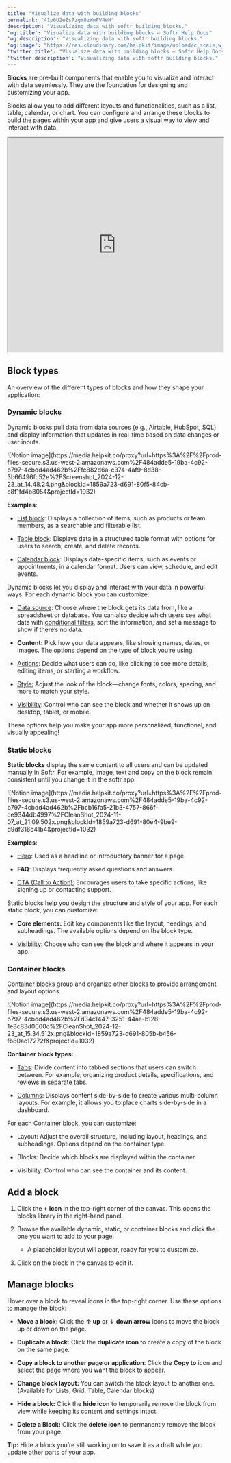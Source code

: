 ```yaml
---
title: "Visualize data with building blocks"
permalink: "41p6U2eZs7zgY8zWmFV4eH"
description: "Visualizing data with softr building blocks."
'og:title': "Visualize data with building blocks – Softr Help Docs"
'og:description': "Visualizing data with softr building blocks."
'og:image': "https://res.cloudinary.com/helpkit/image/upload/c_scale,w_700,q_auto/v1674219840/softrdocs_meta_OG_Image_Url_258f31c013.png"
'twitter:title': "Visualize data with building blocks – Softr Help Docs"
'twitter:description': "Visualizing data with softr building blocks."
---
```

**Blocks** are pre-built components that enable you to visualize and interact with data seamlessly. They are the foundation for designing and customizing your app.

Blocks allow you to add different layouts and functionalities, such as a list, table, calendar, or chart. You can configure and arrange these blocks to build the pages within your app and give users a visual way to view and interact with data.

<iframe src="https://www.youtube.com/embed/EpV2OlaXQ38?rel=0" width="100%" height="500px" title="YouTube video"></iframe>

## Block types

An overview of the different types of blocks and how they shape your application:

### Dynamic blocks

Dynamic blocks pull data from data sources (e.g., Airtable, HubSpot, SQL) and display information that updates in real-time based on data changes or user inputs.
<Frame>![Notion image](https://media.helpkit.co/proxy?url=https%3A%2F%2Fprod-files-secure.s3.us-west-2.amazonaws.com%2F484adde5-19ba-4c92-b797-4cbdd4ad462b%2Ffc882d6a-c374-4af9-8d38-3b66496fc52e%2FScreenshot_2024-12-23_at_14.48.24.png&blockId=1859a723-d691-80f5-84cb-c8f1fd4b8054&projectId=1032)</Frame>

**Examples**:

* [List block](/building-blocks/vikC2AWEpQGkZd4jGyoVxo/list-block/pQhPYuA28VXr5tLLFBcbCU): Displays a collection of items, such as products or team members, as a searchable and filterable list.

* [Table block](/building-blocks/vikC2AWEpQGkZd4jGyoVxo/table-block-/j7rGwu7J7zuU69h3bZ7HFe): Displays data in a structured table format with options for users to search, create, and delete records.

* [Calendar block](/building-blocks/vikC2AWEpQGkZd4jGyoVxo/calendar/rdfXqxaPkTFioEbjBBAZai): Displays date-specific items, such as events or appointments, in a calendar format. Users can view, schedule, and edit events.

Dynamic blocks let you display and interact with your data in powerful ways. For each dynamic block you can customize:

* [Data source](/core-concepts-overview/c5VwEbsWtTfPyUZjmEKvfx/connect-your-data-source/41p6U2eZs6NZ5qZp7iKvnn): Choose where the block gets its data from, like a spreadsheet or database. You can also decide which users see what data with [conditional filters](/user-groups-and-permissions/3oA6AaFzUiePs2sW2TpYrF/conditional-filters/mDnn7jnpPiYmJcT99jpt7m), sort the information, and set a message to show if there’s no data.

* **Content:** Pick how your data appears, like showing names, dates, or images. The options depend on the type of block you’re using.

* [Actions](/core-concepts-overview/c5VwEbsWtTfPyUZjmEKvfx/actions-adding-and-editing-data-/41p6U2eZs87asLz6dV5AMy): Decide what users can do, like clicking to see more details, editing items, or starting a workflow.

* [Style](/core-concepts-overview/c5VwEbsWtTfPyUZjmEKvfx/style-your-app/41p6U2eZs8AZmBW8mHykXA)[:](/core-concepts-overview/c5VwEbsWtTfPyUZjmEKvfx/style-your-app/41p6U2eZs8AZmBW8mHykXA) Adjust the look of the block—change fonts, colors, spacing, and more to match your style.

* [Visibility](/core-concepts-overview/c5VwEbsWtTfPyUZjmEKvfx/user-groups--permissions/42JZoeYwMqiZYSB8FVGepz#1889a723d691806abe41d80cf622c2e1): Control who can see the block and whether it shows up on desktop, tablet, or mobile.

These options help you make your app more personalized, functional, and visually appealing!

### Static blocks

**Static blocks** display the same content to all users and can be updated manually in Softr. For example, image, text and copy on the block remain consistent until you change it in the softr app.
<Frame>![Notion image](https://media.helpkit.co/proxy?url=https%3A%2F%2Fprod-files-secure.s3.us-west-2.amazonaws.com%2F484adde5-19ba-4c92-b797-4cbdd4ad462b%2Fbcb16fa5-21b3-4757-866f-ce9344db4997%2FCleanShot_2024-11-07_at_21.09.502x.png&blockId=1859a723-d691-80e4-9be9-d9df316c41b4&projectId=1032)</Frame>

**Examples**:

* [Hero](/building-blocks/vikC2AWEpQGkZd4jGyoVxo/hero/avyLWEvNZNUqYewF51kMLA): Used as a headline or introductory banner for a page.

* **FAQ**: Displays frequently asked questions and answers.

* [CTA (Call to Action):](/building-blocks/vikC2AWEpQGkZd4jGyoVxo/cta/oPDoXzSUpMuKki92WuBDDH) Encourages users to take specific actions, like signing up or contacting support.

Static blocks help you design the structure and style of your app. For each static block, you can customize:

* **Core elements:** Edit key components like the layout, headings, and subheadings. The available options depend on the block type.

* [Visibility](/core-concepts-overview/c5VwEbsWtTfPyUZjmEKvfx/user-groups--permissions/42JZoeYwMqiZYSB8FVGepz#1889a723d691806abe41d80cf622c2e1): Choose who can see the block and where it appears in your app.

### Container blocks

[Container blocks](/4e750dfd9ab341559f0257df0322ca17?v=971df3d6f8474345b97cbc6fd1f2bb82&pvs=25) group and organize other blocks to provide arrangement and layout options.
<Frame>![Notion image](https://media.helpkit.co/proxy?url=https%3A%2F%2Fprod-files-secure.s3.us-west-2.amazonaws.com%2F484adde5-19ba-4c92-b797-4cbdd4ad462b%2Fd34c1447-3251-44ae-b128-1e3c83d0600c%2FCleanShot_2024-12-23_at_15.34.512x.png&blockId=1859a723-d691-805b-b456-fb80ac17272f&projectId=1032)</Frame>

**Container block types:**

* [Tabs](/building-blocks/vikC2AWEpQGkZd4jGyoVxo/tabs/38PkeKBDeLtiKuCXp7YeBr): Divide content into tabbed sections that users can switch between. For example, organizing product details, specifications, and reviews in separate tabs.

* [Columns](/building-blocks/vikC2AWEpQGkZd4jGyoVxo/column-container/t7HCEKvV6Y5y2t3hSWwRNx): Displays content side-by-side to create various multi-column layouts. For example, it allows you to place charts side-by-side in a dashboard.

For each Container block, you can customize:

* Layout: Adjust the overall structure, including layout, headings, and subheadings. Options depend on the container type.

* Blocks: Decide which blocks are displayed within the container.

* Visibility: Control who can see the container and its content.

## Add a block

1. Click the **+ icon** in the top-right corner of the canvas. This opens the blocks library in the right-hand panel.

2. Browse the available dynamic, static, or container blocks and click the one you want to add to your page.<br/>
   * A placeholder layout will appear, ready for you to customize.

3. Click on the block in the canvas to edit it.

## Manage blocks

Hover over a block to reveal icons in the top-right corner. Use these options to manage the block:

* **Move a block:** Click the **↑ up** or ↓ **down arrow** icons to move the block up or down on the page.

* **Duplicate a block:** Click the **duplicate icon** to create a copy of the block on the same page.

* **Copy a block to another page or application**: Click the **Copy to** icon and select the page where you want the block to appear.

* **Change block layout:**  You can switch the block layout to another one. (Available for Lists, Grid, Table, Calendar blocks)

* **Hide a block:** Click the **hide icon** to temporarily remove the block from view while keeping its content and settings intact.

* **Delete a Block:** Click the **delete icon** to permanently remove the block from your page.

<Note>

**Tip:** Hide a block you’re still working on to save it as a draft while you update other parts of your app.

</Note>